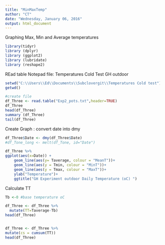 ```yaml
---
title: "MinMaxTemp"
author: "CT"
date: "Wednesday, January 06, 2016"
output: html_document
---
```


Graphing Max, Min and Average temperatures 

```r

library(tidyr)
library (dplyr)
library (ggplot2)
library (lubridate)
library (reshape2)
```

REad table Notepad file: Temperatures Cold Test GH outdoor

```r

setwd("C:\\Users\\Ed\\Documents\\Subclovergit\\Temperatures Cold test")
getwd()

#create file
df_Three <- read.table("Exp2_pots.txt",header=TRUE)
df_Three
head(df_Three)
summary (df_Three)
tail(df_Three)
```

Create Graph : convert date into dmy


```r

df_Three$Date <- dmy(df_Three$Date)
#df_Tone_long <- melt(df_Tone, id="Date")

df_Three %>%
ggplot(aes(x=Date)) +
    geom_line(aes(y= Taverage, colour = "MeanT"))+
    geom_line(aes(y = Tmin, colour = "MinT"))+
    geom_line(aes(y = Tmax, colour = "MaxT"))+
    ylab("Temperature")+
    ggtitle("GH Experiment outdoor Daily Temperature (oC) ")

```
Calculate TT

```r

Tb <-0 #base temperature oC 

df_Three <- df_Three %>%
  mutate(TT=Taverage-Tb)
head(df_Three)


df_Three <- df_Three %>%
mutate(cs = cumsum(TT))
head(df_Three)
 

```



